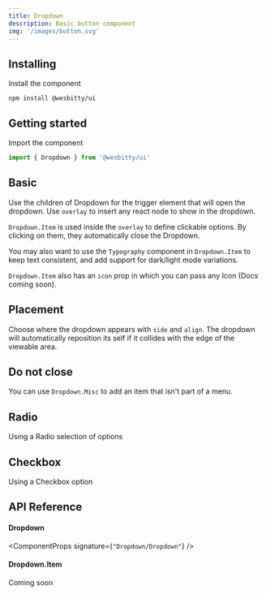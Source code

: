 ```yaml
---
title: Dropdown
description: Basic button component
img: '/images/button.svg'
---
```


## Installing

Install the component

```cli
npm install @wesbitty/ui
```

## Getting started

Import the component

```js
import { Dropdown } from '@wesbitty/ui'
```

## Basic

Use the children of Dropdown for the trigger element that will open the dropdown. Use `overlay` to insert any react node to show in the dropdown.

`Dropdown.Item` is used inside the `overlay` to define clickable options. By clicking on them, they automatically close the Dropdown.

You may also want to use the `Typography` component in `Dropdown.Item` to keep text consistent, and add support for dark/light mode variations.

`Dropdown.Item` also has an `icon` prop in which you can pass any Icon (Docs coming soon).

<CodeSample sample="DropdownBasic" v="0" />

## Placement

Choose where the dropdown appears with `side` and `align`.
The dropdown will automatically reposition its self if it collides with the edge of the viewable area.

<CodeSample sample="DropdownPlacement" v="0" />

## Do not close

You can use `Dropdown.Misc` to add an item that isn't part of a menu.

<CodeSample sample="DropdownDoNotClose" v="0" />

## Radio

Using a Radio selection of options

<CodeSample sample="DropdownRadio" v="0" />

## Checkbox

Using a Checkbox option

<CodeSample sample="DropdownCheckbox" v="0" />

## API Reference

#### Dropdown

<ComponentProps signature={`"Dropdown/Dropdown"`} />

#### Dropdown.Item

Coming soon
